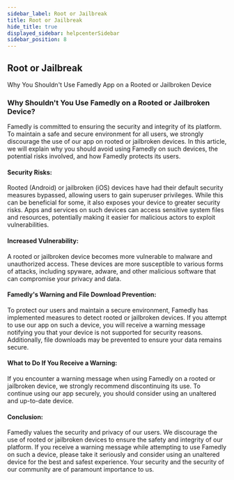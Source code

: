 ```yaml
---
sidebar_label: Root or Jailbreak
title: Root or Jailbreak
hide_title: true
displayed_sidebar: helpcenterSidebar
sidebar_position: 8
---
```



<div class="hero hero--primary">
  <div class="container">
    <h2 class="hero__title">Root or Jailbreak</h2>
    <p class="hero__subtitle">Why You Shouldn't Use Famedly App on a Rooted or Jailbroken Device</p>
  </div>
</div>

### Why Shouldn't You Use Famedly on a Rooted or Jailbroken Device?

Famedly is committed to ensuring the security and integrity of its platform.
To maintain a safe and secure environment for all users, we strongly discourage the use of our app on
rooted or jailbroken devices. In this article, we will explain why you should avoid using Famedly on
such devices, the potential risks involved, and how Famedly protects its users.

#### Security Risks:

Rooted (Android) or jailbroken (iOS) devices have had their default security measures bypassed,
allowing users to gain superuser privileges. While this can be beneficial for some, it also exposes
your device to greater security risks. Apps and services on such devices can access sensitive system
files and resources, potentially making it easier for malicious actors to exploit vulnerabilities.

#### Increased Vulnerability:

A rooted or jailbroken device becomes more vulnerable to malware and unauthorized access. These devices
are more susceptible to various forms of attacks, including spyware, adware, and other malicious
software that can compromise your privacy and data.

#### Famedly's Warning and File Download Prevention:

To protect our users and maintain a secure environment, Famedly has implemented measures to detect
rooted or jailbroken devices. If you attempt to use our app on such a device, you will receive a
warning message notifying you that your device is not supported for security reasons. Additionally,
file downloads may be prevented to ensure your data remains secure.

#### What to Do If You Receive a Warning:

If you encounter a warning message when using Famedly on a rooted or jailbroken device, we strongly
recommend discontinuing its use. To continue using our app securely, you should consider using an
unaltered and up-to-date device.

#### Conclusion:

Famedly values the security and privacy of our users. We discourage the use of rooted or
jailbroken devices to ensure the safety and integrity of our platform. If you receive a warning
message while attempting to use Famedly on such a device, please take it seriously and consider
using an unaltered device for the best and safest experience. Your security and the security of
our community are of paramount importance to us.

